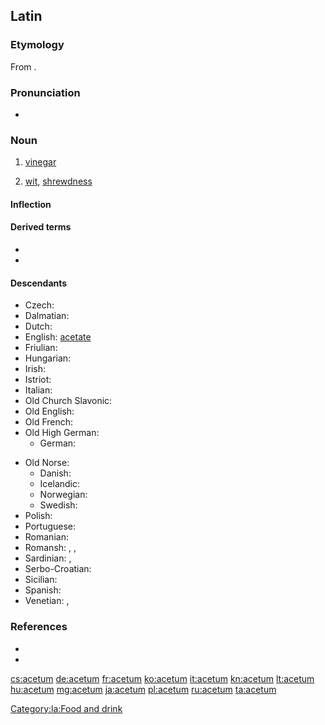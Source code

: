 ==Latin==

===Etymology===
From {{m|la|aceō||to be sour}}.

===Pronunciation===
* {{la-IPA|acētum}}

===Noun===
{{la-noun|acētum||acētī|n|second}}

# [[vinegar]]
# {{lb|la|figuratively}} [[wit]], [[shrewdness]]

====Inflection====
{{la-decl-2nd-N|acēt}}

====Derived terms====
* {{l|la|acetabulum|acētābulum}}
* {{l|la|acetaria|acētāria}}

====Descendants====
{{top2}}
* Czech: {{l|cs|ocet}}
* Dalmatian: {{l|dlm|acait}}
* Dutch: {{l|nl|azijn}}
* English: [[acetate]]
* Friulian: {{l|fur|asêt}}
* Hungarian: {{l|hu|ecet}}
* Irish: {{l|ga|aigéad|gloss=acid}}
* Istriot: {{l|ist|azì}}
* Italian: {{l|it|aceto}}
* Old Church Slavonic: {{l|cu|оцьтъ}}
* Old English: {{l|an|æced}}
* Old French: {{l|fro|aisil}}
* Old High German: {{l|goh|ezzih}}
** German: {{l|de|Essig}}
{{mid2}}
* Old Norse: {{l|non|edik}}
** Danish: {{l|da|eddike}}
** Icelandic: {{l|is|edik}}
** Norwegian: {{l|no|eddik}}
** Swedish: {{l|sv|ättika}}
* Polish: {{l|pl|ocet}}
* Portuguese: {{l|pt|azedo}}
* Romanian: {{l|ro|oțet}} {{qualifier|via Slavic}}
* Romansh: {{l|rm|aschieu}}, {{l|rm|ischiu}}, {{l|rm|aschaid}}
* Sardinian: {{l|sc|achedu}}, {{l|sc|achetu}}
* Serbo-Croatian: {{l|sh|ocat}}
* Sicilian: {{l|scn|acitu}}
* Spanish: {{l|es|acedo}}
* Venetian: {{l|vec|axedo}}, {{l|vec|axéo}}
{{bottom}}

===References===
* {{R:L&S}}
* {{R:Gaffiot}}

[[Category:la:Food and drink]]

[[cs:acetum]]
[[de:acetum]]
[[fr:acetum]]
[[ko:acetum]]
[[it:acetum]]
[[kn:acetum]]
[[lt:acetum]]
[[hu:acetum]]
[[mg:acetum]]
[[ja:acetum]]
[[pl:acetum]]
[[ru:acetum]]
[[ta:acetum]]